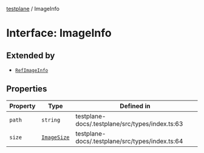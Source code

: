 [testplane](../README.mdx) / ImageInfo

# Interface: ImageInfo

## Extended by

- [`RefImageInfo`](RefImageInfo.mdx)

## Properties

| Property | Type | Defined in |
| ------ | ------ | ------ |
| `path` | `string` | testplane-docs/.testplane/src/types/index.ts:63 |
| `size` | [`ImageSize`](ImageSize.mdx) | testplane-docs/.testplane/src/types/index.ts:64 |
